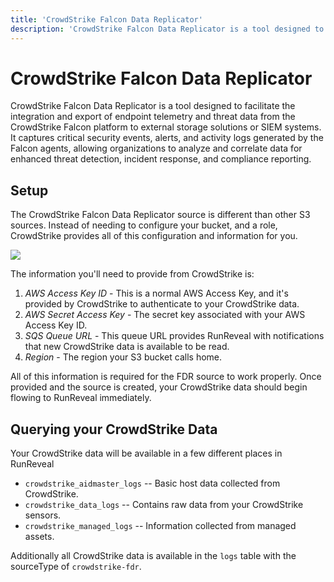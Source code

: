 ```yaml
---
title: 'CrowdStrike Falcon Data Replicator'
description: 'CrowdStrike Falcon Data Replicator is a tool designed to facilitate the integration and export of endpoint telemetry and threat data from the CrowdStrike Falcon platform to external storage solutions or SIEM systems. It captures critical security events, alerts, and activity logs generated by the Falcon agents, allowing organizations to analyze and correlate data for enhanced threat detection, incident response, and compliance reporting.'
---
```


# CrowdStrike Falcon Data Replicator

CrowdStrike Falcon Data Replicator is a tool designed to facilitate the integration and export of endpoint telemetry and threat data from the CrowdStrike Falcon platform to external storage solutions or SIEM systems. It captures critical security events, alerts, and activity logs generated by the Falcon agents, allowing organizations to analyze and correlate data for enhanced threat detection, incident response, and compliance reporting.

## Setup

The CrowdStrike Falcon Data Replicator source is different than other S3 sources.
Instead of needing to configure your bucket, and a role, CrowdStrike provides all
of this configuration and information for you.

<img src="/crowdstrike-fdr-1.png"/>

The information you'll need to provide from CrowdStrike is:
1. *AWS Access Key ID* - This is a normal AWS Access Key, and it's provided by CrowdStrike
   to authenticate to your CrowdStrike data.
2. *AWS Secret Access Key* - The secret key associated with your AWS Access Key ID.
3. *SQS Queue URL* - This queue URL provides RunReveal with notifications that new
   CrowdStrike data is available to be read.
4. *Region* - The region your S3 bucket calls home.

All of this information is required for the FDR source to work properly. Once provided
and the source is created, your CrowdStrike data should begin flowing to RunReveal
immediately.

## Querying your CrowdStrike Data
Your CrowdStrike data will be available in a few different places in RunReveal
 - `crowdstrike_aidmaster_logs` -- Basic host data collected from CrowdStrike.
 - `crowdstrike_data_logs` -- Contains raw data from your CrowdStrike sensors.
 - `crowdstrike_managed_logs` -- Information collected from managed assets.

 Additionally all CrowdStrike data is available in the `logs` table with
 the sourceType of `crowdstrike-fdr`.
